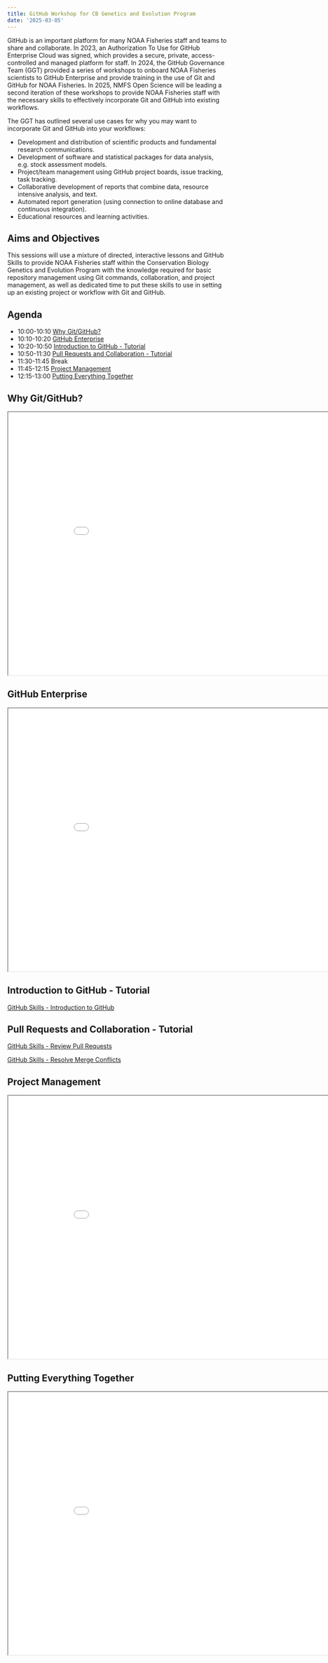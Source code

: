```yaml
---
title: GitHub Workshop for CB Genetics and Evolution Program
date: '2025-03-05'
---
```


GitHub is an important platform for many NOAA Fisheries staff and teams to share and collaborate. In 2023, an Authorization To Use for GitHub Enterprise Cloud was signed, which provides a secure, private, access-controlled and managed platform for staff. In 2024, the GitHub Governance Team (GGT) provided a series of workshops to onboard NOAA Fisheries scientists to GitHub Enterprise and provide training in the use of Git and GitHub for NOAA Fisheries. In 2025, NMFS Open Science will be leading a second iteration of these workshops to provide NOAA Fisheries staff with the necessary skills to effectively incorporate Git and GitHub into existing workflows.

The GGT has outlined several use cases for why you may want to incorporate Git and GitHub into your workflows:

-   Development and distribution of scientific products and fundamental research communications.
-   Development of software and statistical packages for data analysis, e.g. stock assessment models.
-   Project/team management using GitHub project boards, issue tracking, task tracking.
-   Collaborative development of reports that combine data, resource intensive analysis, and text.
-   Automated report generation (using connection to online database and continuous integration).
-   Educational resources and learning activities.

## Aims and Objectives

This sessions will use a mixture of directed, interactive lessons and GitHub Skills to provide NOAA Fisheries staff within the Conservation Biology Genetics and Evolution Program with the knowledge required for basic repository management using Git commands, collaboration, and project management, as well as dedicated time to put these skills to use in setting up an existing project or workflow with Git and GitHub.

## Agenda

-   10:00-10:10 [Why Git/GitHub?]
-   10:10-10:20 [GitHub Enterprise]
-   10:20-10:50 [Introduction to GitHub - Tutorial]
-   10:50-11:30 [Pull Requests and Collaboration - Tutorial]
-   11:30-11:45 Break
-   11:45-12:15 [Project Management]
-   12:15-13:00 [Putting Everything Together]

## Why Git/GitHub?

<iframe class="slide-deck" src="why_git.html" width="900" height="600">

</iframe>

## GitHub Enterprise

<iframe class="slide-deck" src="ghec.html" width="900" height="600">

</iframe>

## Introduction to GitHub - Tutorial

[GitHub Skills - Introduction to GitHub](https://github.com/skills/introduction-to-github)

## Pull Requests and Collaboration - Tutorial

[GitHub Skills - Review Pull Requests](https://github.com/skills/review-pull-requests)

[GitHub Skills - Resolve Merge Conflicts](https://github.com/skills/resolve-merge-conflicts)

## Project Management

<iframe class="slide-deck" src="project_management.html" width="900" height="600">

</iframe>

## Putting Everything Together

<iframe class="slide-deck" src="inperson/guided_exercise.html" width="900" height="600">

</iframe>